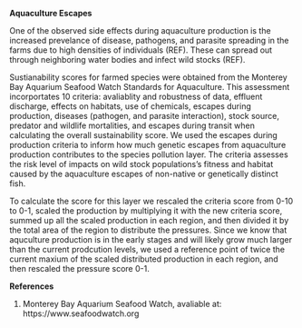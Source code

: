 **Aquaculture Escapes**

One of the observed side effects during aquaculture production is the increased prevelance of disease, pathogens, and parasite spreading in the farms due to high densities of individuals (REF). These can spread out through neighboring water bodies and infect wild stocks (REF).

Sustianability scores for farmed species were obtained from the Monterey Bay Aquarium Seafood Watch Standards for Aquaculture. This assessment incorportates 10 criteria: avaliablity and robustness of data, effluent discharge, effects on habitats, use of chemicals, escapes during production, diseases (pathogen, and parasite interaction), stock source, predator and wildlife mortalities, and escapes during transit when calculating the overall sustainability score. We used the escapes during production criteria to inform how much genetic escapes from aquaculture production contributes to the species pollution layer. The criteria assesses the risk level of impacts on wild stock populations's fitness and habitat caused by the aquaculture escapes of non-native or genetically distinct fish.

To calculate the score for this layer we rescaled the criteria score from 0-10 to 0-1, scaled the production by multiplying it with the new criteria score, summed up all the scaled production in each region, and then divided it by the total area of the region to distribute the pressures. Since we know that aquculture production is in the early stages and will likely grow much larger than the current prodcution levels, we used a reference point of twice the current maxium of the scaled distributed production in each region, and then rescaled the pressure score 0-1.

**References**

1. Monterey Bay Aquarium Seafood Watch, avaliable at: https://www.seafoodwatch.org


